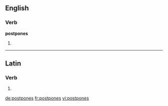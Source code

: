==English==

===Verb===
'''postpones'''

# {{third-person singular of|[[postpone]]}}

----

==Latin==

===Verb===
{{la-verb-form|postpōnēs}}

# {{conjugation of|postpono|postpōnō|2|s|fut|act|ind|lang=la}}
{{count page|[[Wiktionary:Page count]]}}

[[de:postpones]]
[[fr:postpones]]
[[vi:postpones]]
